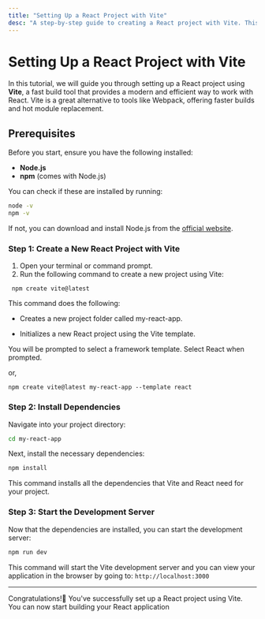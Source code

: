 ```yaml
---
title: "Setting Up a React Project with Vite"
desc: "A step-by-step guide to creating a React project with Vite. This guide is perfect for beginners."
---
```


# Setting Up a React Project with Vite

In this tutorial, we will guide you through setting up a React project using **Vite**, a fast build tool that provides a modern and efficient way to work with React. Vite is a great alternative to tools like Webpack, offering faster builds and hot module replacement.

## Prerequisites

Before you start, ensure you have the following installed:

- **Node.js**
- **npm** (comes with Node.js)

You can check if these are installed by running:

```bash
node -v
npm -v
```
If not, you can download and install Node.js from the [official website](https://nodejs.org/en).

### Step 1: Create a New React Project with Vite
1. Open your terminal or command prompt.
2. Run the following command to create a new project using Vite:

```
 npm create vite@latest
```
This command does the following:

- Creates a new project folder called my-react-app.

- Initializes a new React project using the Vite template.

You will be prompted to select a framework template. Select React when prompted.

or,
```
npm create vite@latest my-react-app --template react
```

### Step 2: Install Dependencies

Navigate into your project directory:
```bash
cd my-react-app
```
Next, install the necessary dependencies:
```bash
npm install
```
This command installs all the dependencies that Vite and React need for your project.

### Step 3: Start the Development Server
Now that the dependencies are installed, you can start the development server:
```bash
npm run dev
```
This command will start the Vite development server and you can view your application in the browser by going to: `http://localhost:3000`

---

Congratulations!🎉 You've successfully set up a React project using Vite. You can now start building your React application